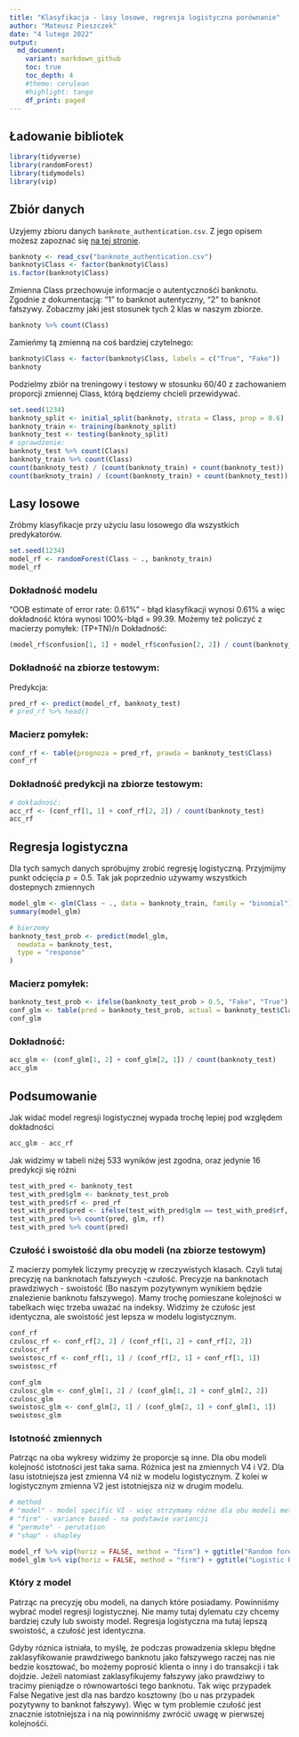 ```yaml
---
title: "Klasyfikacja - lasy losowe, regresja logistyczna porównanie"
author: "Mateusz Pieszczek"
date: "4 lutego 2022"
output:
  md_document:
    variant: markdown_github
    toc: true
    toc_depth: 4
    #theme: cerulean
    #highlight: tango
    df_print: paged
---
```




## Ładowanie bibliotek
```r
library(tidyverse)
library(randomForest)
library(tidymodels)
library(vip)
```

## Zbiór danych
Uzyjemy zbioru danych `banknote_authentication.csv`. Z jego opisem możesz zapoznać się [na tej stronie](https://www.openml.org/d/1462).

```r
banknoty <- read_csv("banknote_authentication.csv")
banknoty$Class <- factor(banknoty$Class)
is.factor(banknoty$Class)
```

Zmienna Class przechowuje informacje o autentycznośći banknotu. Zgodnie z dokumentacją: "1" to banknot autentyczny, "2" to banknot fałszywy.
Zobaczmy jaki jest stosunek tych 2 klas w naszym zbiorze.
```r
banknoty %>% count(Class)
```

Zamieńmy tą zmienną na coś bardziej czytelnego:
```r
banknoty$Class <- factor(banknoty$Class, labels = c("True", "Fake"))
banknoty
```

Podzielmy zbiór na treningowy i testowy w stosunku 60/40 z zachowaniem proporcji zmiennej Class, którą będziemy chcieli przewidywać.

```r
set.seed(1234)
banknoty_split <- initial_split(banknoty, strata = Class, prop = 0.6)
banknoty_train <- training(banknoty_split)
banknoty_test <- testing(banknoty_split)
# sprawdzenie:
banknoty_test %>% count(Class)
banknoty_train %>% count(Class)
count(banknoty_test) / (count(banknoty_train) + count(banknoty_test))
count(banknoty_train) / (count(banknoty_train) + count(banknoty_test))
```

## Lasy losowe

Zróbmy klasyfikacje przy użyciu lasu losowego dla wszystkich predykatorów.

```r
set.seed(1234)
model_rf <- randomForest(Class ~ ., banknoty_train)
model_rf
```

### Dokładność modelu

"OOB estimate of  error rate: 0.61%" - błąd klasyfikacji wynosi 0.61% a więc dokładność która wynosi 100%-błąd = 99.39.
Możemy też policzyć z macierzy pomyłek: (TP+TN)/n
Dokładność:
```r
(model_rf$confusion[1, 1] + model_rf$confusion[2, 2]) / count(banknoty_train)
```

### Dokładność na zbiorze testowym:
Predykcja:

```r
pred_rf <- predict(model_rf, banknoty_test)
# pred_rf %>% head()
```


### Macierz pomyłek:

```r
conf_rf <- table(prognoza = pred_rf, prawda = banknoty_test$Class)
conf_rf
```


### Dokładność predykcji na zbiorze testowym:

```r
# dokładność:
acc_rf <- (conf_rf[1, 1] + conf_rf[2, 2]) / count(banknoty_test)
acc_rf
```


## Regresja logistyczna

Dla tych samych danych spróbujmy zrobić regresję logistyczną. Przyjmijmy punkt odcięcia $p = 0.5$.
Tak jak poprzednio używamy wszystkich dostepnych zmiennych
```r
model_glm <- glm(Class ~ ., data = banknoty_train, family = "binomial")
summary(model_glm)
```

```r
# bierzemy
banknoty_test_prob <- predict(model_glm,
  newdata = banknoty_test,
  type = "response"
)
```
### Macierz pomyłek:
```r
banknoty_test_prob <- ifelse(banknoty_test_prob > 0.5, "Fake", "True")
conf_glm <- table(pred = banknoty_test_prob, actual = banknoty_test$Class)
conf_glm
```
### Dokładność:
```r
acc_glm <- (conf_glm[1, 2] + conf_glm[2, 1]) / count(banknoty_test)
acc_glm
```

## Podsumowanie
Jak widać model regresji logistycznej wypada trochę lepiej pod względem dokładności
```r
acc_glm - acc_rf
```

Jak widzimy w tabeli niżej 533 wyników jest zgodna, oraz jedynie 16 predykcji się różni
```r
test_with_pred <- banknoty_test
test_with_pred$glm <- banknoty_test_prob
test_with_pred$rf <- pred_rf
test_with_pred$pred <- ifelse(test_with_pred$glm == test_with_pred$rf, "Same", "Different")
test_with_pred %>% count(pred, glm, rf)
test_with_pred %>% count(pred)
```


### Czułość i swoistość dla obu modeli (na zbiorze testowym)

Z macierzy pomyłek liczymy precyzję w rzeczywistych klasach. Czyli tutaj precyzję na banknotach fałszywych -czułość. Precyzje na banknotach prawdziwych - swoistość (Bo naszym pozytywnym wynikiem będzie znalezienie banknotu fałszywego). Mamy trochę pomieszane kolejności w tabelkach więc trzeba uważać na indeksy. Widzimy że czułośc jest identyczna, ale swoistość jest lepsza w modelu logistycznym.
```r
conf_rf
czulosc_rf <- conf_rf[2, 2] / (conf_rf[1, 2] + conf_rf[2, 2])
czulosc_rf
swoistosc_rf <- conf_rf[1, 1] / (conf_rf[2, 1] + conf_rf[1, 1])
swoistosc_rf

conf_glm
czulosc_glm <- conf_glm[1, 2] / (conf_glm[1, 2] + conf_glm[2, 2])
czulosc_glm
swoistosc_glm <- conf_glm[2, 1] / (conf_glm[2, 1] + conf_glm[1, 1])
swoistosc_glm
```

### Istotność zmiennych
Patrząc na oba wykresy widzimy że proporcje są inne. Dla obu modeli kolejność istotności jest taka sama. Różnica jest na zmiennych V4 i V2. Dla lasu istotniejsza jest zmienna V4 niż w modelu logistycznym. Z kolei w logistycznym zmienna V2 jest istotniejsza niż w drugim modelu.
```r
# method
# "model" - model specific VI - więc otrzymamy różne dla obu modeli metody
# "firm" - variance based - na podstawie variancji
# "permute" - perutation
# "shap" - shapley

model_rf %>% vip(horiz = FALSE, method = "firm") + ggtitle("Random forest")
model_glm %>% vip(horiz = FALSE, method = "firm") + ggtitle("Logistic Regresion")
```

### Który z model 
Patrząc na precyzję obu modeli, na danych które posiadamy. Powinniśmy wybrać model regresji logistycznej. Nie mamy tutaj dylematu czy chcemy bardziej czuły lub swoisty model. Regresja logistyczna ma tutaj lepszą swoistość, a czułość jest identyczna.

Gdyby róznica istniała, to myślę, że podczas prowadzenia sklepu błędne zaklasyfikowanie prawdziwego banknotu jako fałszywego raczej nas nie bedzie kosztować, bo możemy poprosić klienta o inny i do transakcji i tak dojdzie. Jeżeli natomiast zaklasyfikujemy fałszywy jako prawdziwy to tracimy pieniądze o równowartości tego banknotu. Tak więc przypadek False Negative jest dla nas bardzo kosztowny (bo u nas przypadek pozytywny to banknot fałszywy).
Więc w tym problemie czułość jest znacznie istotniejsza i na nią powinniśmy zwrócić uwagę w pierwszej kolejnośći.

